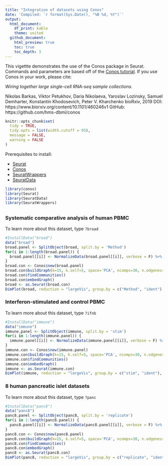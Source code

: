 ```yaml
---
title: "Integration of datasets using Conos"
date: 'Compiled: `r format(Sys.Date(), "%B %d, %Y")`'
output: 
  html_document:
    df_print: kable
    theme: united
  github_document:
    html_preview: true
    toc: true
    toc_depth: 3
---
```


This vigettte demonstrates the use of the Conos package in Seurat. Commands and parameters are based off of the [Conos tutorial](https://github.com/hms-dbmi/conos/blob/master/vignettes/walkthrough.md). If you use Conos in your work, please cite:

*Wiring together large single-cell RNA-seq sample collections.*

Nikolas Barkas, Viktor Petukhov, Daria Nikolaeva, Yaroslav Lozinsky, Samuel Demharter, Konstantin Khodosevich, Peter V. Kharchenko
bioRxiv, 2019
DOI: https://www.biorxiv.org/content/10.1101/460246v1
GitHub: https://github.com/hms-dbmi/conos


```r
knitr::opts_chunk$set(
  tidy = TRUE,
  tidy.opts = list(width.cutoff = 95),
  message = FALSE,
  warning = FALSE
)
```

Prerequisites to install: 

* [Seurat](https://satijalab.org/seurat/install) 
* [Conos](https://github.com/hms-dbmi/conos)
* [SeuratWrappers](https://github.com/satijalab/seurat.wrappers)
* [SeuratData](https://github.com/satijalab/seurat-data) 

```r
library(conos)
library(Seurat)
library(SeuratData)
library(SeuratWrappers)
```

## {.tabset .tabset-pills}

### Systematic comparative analysis of human PBMC

To learn more about this dataset, type `?broad` 

```r
#InstallData("broad")
data("broad")
broad.panel <- SplitObject(broad, split.by = 'Method')
for(i in 1:length(broad.panel)) {
  broad.panel[[i]] <- NormalizeData(broad.panel[[i]], verbose = F) %>% FindVariableFeatures(verbose=F) %>% ScaleData(verbose=F) %>% RunPCA(verbose=F)
}
broad.con <- Conos$new(broad.panel)
broad.con$buildGraph(k=15, k.self=5, space='PCA', ncomps=30, n.odgenes=2000, matching.method='mNN', metric='angular', score.component.variance=TRUE, verbose=TRUE)
broad.con$findCommunities()
broad.con$embedGraph()
broad <- as.Seurat(broad.con)
DimPlot(broad, reduction = "largeVis", group.by = c("Method", "ident"), label = TRUE, legend = "none")
```

### Interferon-stimulated and control PBMC

To learn more about this dataset, type `?ifnb` 

```r
#InstallData("immune")
data("immune")
immune.panel <- SplitObject(immune, split.by = 'stim')
for(i in 1:length(immune.panel)) {
  immune.panel[[i]] <- NormalizeData(immune.panel[[i]], verbose = F) %>% FindVariableFeatures(verbose=F) %>% ScaleData(verbose=F) %>% RunPCA(verbose=F)
}
immune.con <- Conos$new(immune.panel)
immune.con$buildGraph(k=15, k.self=5, space='PCA', ncomps=30, n.odgenes=2000, matching.method='mNN', metric='angular', score.component.variance=TRUE, verbose=TRUE)
immune.con$findCommunities()
immune.con$embedGraph()
immune <- as.Seurat(immune.con)
DimPlot(immune, reduction = "largeVis", group.by = c("stim", "ident"), label = TRUE, legend = "none")
```

### 8 human pancreatic islet datasets

To learn more about this dataset, type `?panc` 

```r
#InstallData("panc8")
data("panc8")
panc8.panel <- SplitObject(panc8, split.by = 'replicate')
for(i in 1:length(panc8.panel)) {
  panc8.panel[[i]] <- NormalizeData(panc8.panel[[i]], verbose = F) %>% FindVariableFeatures(verbose=F) %>% ScaleData(verbose=F) %>% RunPCA(verbose=F)
}
panc8.con <- Conos$new(panc8.panel)
panc8.con$buildGraph(k=15, k.self=5, space='PCA', ncomps=30, n.odgenes=2000, matching.method='mNN', metric='angular', score.component.variance=TRUE, verbose=TRUE)
panc8.con$findCommunities()
panc8.con$embedGraph()
panc8 <- as.Seurat(panc8.con)
DimPlot(panc8, reduction = "largeVis", group.by = c("replicate", "ident"), label = TRUE, legend = "none")
```
